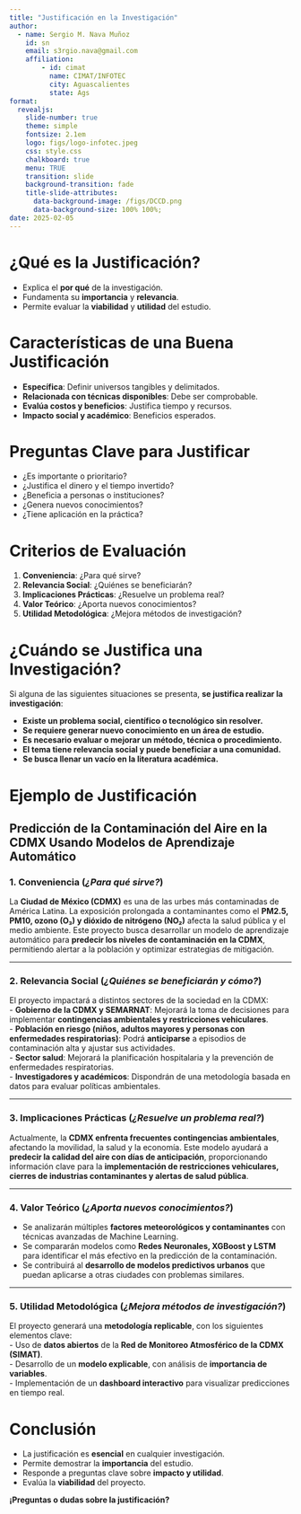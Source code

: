 ```yaml
---
title: "Justificación en la Investigación"
author: 
  - name: Sergio M. Nava Muñoz
    id: sn
    email: s3rgio.nava@gmail.com
    affiliation: 
        - id: cimat
          name: CIMAT/INFOTEC
          city: Aguascalientes
          state: Ags
format: 
  revealjs:
    slide-number: true
    theme: simple
    fontsize: 2.1em
    logo: figs/logo-infotec.jpeg
    css: style.css
    chalkboard: true
    menu: TRUE
    transition: slide
    background-transition: fade
    title-slide-attributes:
      data-background-image: /figs/DCCD.png
      data-background-size: 100% 100%;     
date: 2025-02-05
---
```


# ¿Qué es la Justificación?

- Explica el **por qué** de la investigación.
- Fundamenta su **importancia** y **relevancia**.
- Permite evaluar la **viabilidad** y **utilidad** del estudio.



# Características de una Buena Justificación

- **Específica**: Definir universos tangibles y delimitados.
- **Relacionada con técnicas disponibles**: Debe ser comprobable.
- **Evalúa costos y beneficios**: Justifica tiempo y recursos.
- **Impacto social y académico**: Beneficios esperados.



# Preguntas Clave para Justificar

- ¿Es importante o prioritario?
- ¿Justifica el dinero y el tiempo invertido?
- ¿Beneficia a personas o instituciones?
- ¿Genera nuevos conocimientos?
- ¿Tiene aplicación en la práctica?



# Criterios de Evaluación

1. **Conveniencia**: ¿Para qué sirve?
2. **Relevancia Social**: ¿Quiénes se beneficiarán?
3. **Implicaciones Prácticas**: ¿Resuelve un problema real?
4. **Valor Teórico**: ¿Aporta nuevos conocimientos?
5. **Utilidad Metodológica**: ¿Mejora métodos de investigación?


# ¿Cuándo se Justifica una Investigación?

Si alguna de las siguientes situaciones se presenta, **se justifica realizar la investigación**:

- **Existe un problema social, científico o tecnológico sin resolver.**
- **Se requiere generar nuevo conocimiento en un área de estudio.**
- **Es necesario evaluar o mejorar un método, técnica o procedimiento.**
- **El tema tiene relevancia social y puede beneficiar a una comunidad.**
- **Se busca llenar un vacío en la literatura académica.**

# Ejemplo de Justificación

## Predicción de la Contaminación del Aire en la CDMX Usando Modelos de Aprendizaje Automático

### **1. Conveniencia** (*¿Para qué sirve?*)  
La **Ciudad de México (CDMX)** es una de las urbes más contaminadas de América Latina. La exposición prolongada a contaminantes como el **PM2.5, PM10, ozono (O₃) y dióxido de nitrógeno (NO₂)** afecta la salud pública y el medio ambiente. Este proyecto busca desarrollar un modelo de aprendizaje automático para **predecir los niveles de contaminación en la CDMX**, permitiendo alertar a la población y optimizar estrategias de mitigación.  

---

### **2. Relevancia Social** (*¿Quiénes se beneficiarán y cómo?*)  
El proyecto impactará a distintos sectores de la sociedad en la CDMX:  
- **Gobierno de la CDMX y SEMARNAT**: Mejorará la toma de decisiones para implementar **contingencias ambientales y restricciones vehiculares**.  
- **Población en riesgo (niños, adultos mayores y personas con enfermedades respiratorias)**: Podrá **anticiparse** a episodios de contaminación alta y ajustar sus actividades.  
- **Sector salud**: Mejorará la planificación hospitalaria y la prevención de enfermedades respiratorias.  
- **Investigadores y académicos**: Dispondrán de una metodología basada en datos para evaluar políticas ambientales.  

---

### **3. Implicaciones Prácticas** (*¿Resuelve un problema real?*)  
Actualmente, la **CDMX enfrenta frecuentes contingencias ambientales**, afectando la movilidad, la salud y la economía. Este modelo ayudará a **predecir la calidad del aire con días de anticipación**, proporcionando información clave para la **implementación de restricciones vehiculares, cierres de industrias contaminantes y alertas de salud pública**.  

---

### **4. Valor Teórico** (*¿Aporta nuevos conocimientos?*)  
- Se analizarán múltiples **factores meteorológicos y contaminantes** con técnicas avanzadas de Machine Learning.  
- Se compararán modelos como **Redes Neuronales, XGBoost y LSTM** para identificar el más efectivo en la predicción de la contaminación.  
- Se contribuirá al **desarrollo de modelos predictivos urbanos** que puedan aplicarse a otras ciudades con problemas similares.  

---

### **5. Utilidad Metodológica** (*¿Mejora métodos de investigación?*)  
El proyecto generará una **metodología replicable**, con los siguientes elementos clave:  
- Uso de **datos abiertos** de la **Red de Monitoreo Atmosférico de la CDMX (SIMAT)**.  
- Desarrollo de un **modelo explicable**, con análisis de **importancia de variables**.  
- Implementación de un **dashboard interactivo** para visualizar predicciones en tiempo real.  



# Conclusión

- La justificación es **esencial** en cualquier investigación.
- Permite demostrar la **importancia** del estudio.
- Responde a preguntas clave sobre **impacto y utilidad**.
- Evalúa la **viabilidad** del proyecto.

**¡Preguntas o dudas sobre la justificación?**
